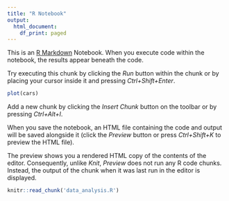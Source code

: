 ---
title: "R Notebook"
output:
  html_document:
    df_print: paged
---

This is an [R Markdown](http://rmarkdown.rstudio.com) Notebook. When you execute code within the notebook, the results appear beneath the code. 

Try executing this chunk by clicking the *Run* button within the chunk or by placing your cursor inside it and pressing *Ctrl+Shift+Enter*. 

```{r}
plot(cars)
```

Add a new chunk by clicking the *Insert Chunk* button on the toolbar or by pressing *Ctrl+Alt+I*.

When you save the notebook, an HTML file containing the code and output will be saved alongside it (click the *Preview* button or press *Ctrl+Shift+K* to preview the HTML file).

The preview shows you a rendered HTML copy of the contents of the editor. Consequently, unlike *Knit*, *Preview* does not run any R code chunks. Instead, the output of the chunk when it was last run in the editor is displayed.

```{r cache=FALSE}
knitr::read_chunk('data_analysis.R')
```



```{r Google Trends Query}

```

```{r Get Interest Over Time}

```

```{r Save Data}

```

```{r Download Data}

```

```{r Import Data 2010}

```

```{r Extract Relevant Data 2010}

```

```{r Import Data 2011}

```

```{r Extract Relevant Data 2011}

```

```{r Import Data 2012}

```

```{r Extract Relevant Data 2012}

```

```{r Import Data 2013}

```

```{r Extract Relevant Data 2013}

```

```{r Import Data 2014}

```

```{r Extract Relevant Data 2014}

```

```{r Import Data 2015}

```

```{r Extract Relevant Data 2015}

```

```{r Import Data 2016}

```

```{r Extract Relevant Data 2016}

```
